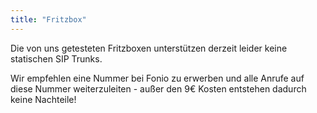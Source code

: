 ```yaml
---
title: "Fritzbox"
---
```


Die von uns getesteten Fritzboxen unterstützen derzeit leider keine statischen SIP Trunks.

Wir empfehlen eine Nummer bei Fonio zu erwerben und alle Anrufe auf diese Nummer weiterzuleiten - außer den 9€ Kosten entstehen dadurch keine Nachteile!